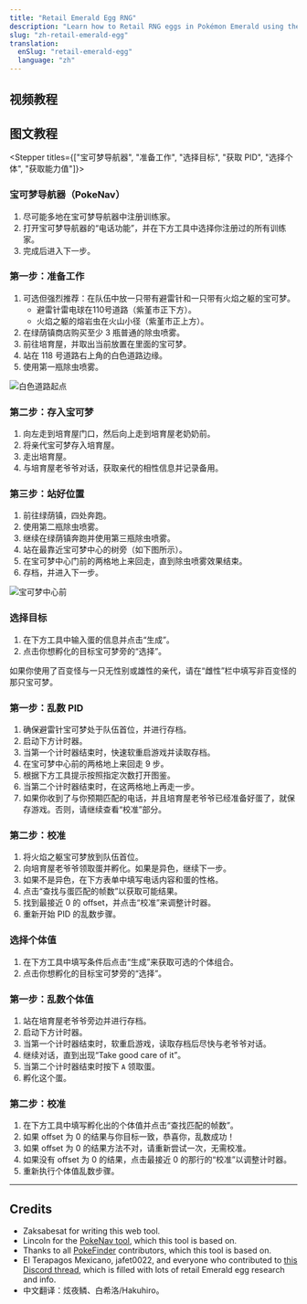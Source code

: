 ```yaml
---
title: "Retail Emerald Egg RNG"
description: "Learn how to Retail RNG eggs in Pokémon Emerald using the Daycare. Get perfect IVs, natures, and shinies."
slug: "zh-retail-emerald-egg"
translation:
  enSlug: "retail-emerald-egg"
  language: "zh"
---
```


## 视频教程

<YouTubeVideo src="https://www.youtube.com/embed/yNWmpMTBOlc?si=rMUHb89lp8lkWCQD" />

## 图文教程

<Stepper titles={["宝可梦导航器", "准备工作", "选择目标", "获取 PID", "选择个体", "获取能力值"]}>

<Step step={0}>

### 宝可梦导航器（PokeNav）

1. 尽可能多地在宝可梦导航器中注册训练家。
2. 打开宝可梦导航器的“电话功能”，并在下方工具中选择你注册过的所有训练家。
3. 完成后进入下一步。

  <PokeNavInput />
</Step>

<Step step={1}>

### 第一步：准备工作

1. 可选但强烈推荐：在队伍中放一只带有避雷针和一只带有火焰之躯的宝可梦。
   - 避雷针雷电球在110号道路（紫堇市正下方）。
   - 火焰之躯的熔岩虫在火山小径（紫堇市正上方）。
2. 在绿荫镇商店购买至少 3 瓶普通的除虫喷雾。
3. 前往培育屋，并取出当前放置在里面的宝可梦。
4. 站在 118 号道路右上角的白色道路边缘。
5. 使用第一瓶除虫喷雾。

![白色道路起点](/images/Emerald/Retail-Egg/start-point.webp)

### 第二步：存入宝可梦

1. 向左走到培育屋门口，然后向上走到培育屋老奶奶前。
2. 将亲代宝可梦存入培育屋。
3. 走出培育屋。
4. 与培育屋老爷爷对话，获取亲代的相性信息并记录备用。

### 第三步：站好位置

1. 前往绿荫镇，四处奔跑。
2. 使用第二瓶除虫喷雾。
3. 继续在绿荫镇奔跑并使用第三瓶除虫喷雾。
4. 站在最靠近宝可梦中心的树旁（如下图所示）。
5. 在宝可梦中心门前的两格地上来回走，直到除虫喷雾效果结束。
6. 存档，并进入下一步。

![宝可梦中心前](/images/Emerald/Retail-Egg/end-point.webp)

</Step>

<Step step={2}>

### 选择目标

1. 在下方工具中输入蛋的信息并点击“生成”。
2. 点击你想孵化的目标宝可梦旁的“选择”。

如果你使用了百变怪与一只无性别或雄性的亲代，请在“雌性”栏中填写非百变怪的那只宝可梦。

  <RetailEmeraldHeldEgg />
</Step>

<Step step={3}>

### 第一步：乱数 PID

1. 确保避雷针宝可梦处于队伍首位，并进行存档。
2. 启动下方计时器。
3. 当第一个计时器结束时，快速软重启游戏并读取存档。
4. 在宝可梦中心前的两格地上来回走 9 步。
5. 根据下方工具提示按照指定次数打开图鉴。
6. 当第二个计时器结束时，在这两格地上再走一步。
7. 如果你收到了与你预期匹配的电话，并且培育屋老爷爷已经准备好蛋了，就保存游戏。否则，请继续查看“校准”部分。

<CalibrateHeldEggTimer />

### 第二步：校准

1. 将火焰之躯宝可梦放到队伍首位。
2. 向培育屋老爷爷领取蛋并孵化。如果是异色，继续下一步。
3. 如果不是异色，在下方表单中填写电话内容和蛋的性格。
4. 点击“查找与蛋匹配的帧数”以获取可能结果。
5. 找到最接近 0 的 offset，并点击“校准”来调整计时器。
6. 重新开始 PID 的乱数步骤。

  <CalibrateHeldEgg />
</Step>

<Step step={4}>

### 选择个体值

1. 在下方工具中填写条件后点击“生成”来获取可选的个体组合。
2. 点击你想孵化的目标宝可梦旁的“选择”。

  <RetailEmeraldPickupEgg />
</Step>

<Step step={5}>

### 第一步：乱数个体值

1. 站在培育屋老爷爷旁边并进行存档。
2. 启动下方计时器。
3. 当第一个计时器结束时，软重启游戏，读取存档后尽快与老爷爷对话。
4. 继续对话，直到出现“Take good care of it”。
5. 当第二个计时器结束时按下 `A` 领取蛋。
6. 孵化这个蛋。

<CalibratePickupEggTimer />

### 第二步：校准

1. 在下方工具中填写孵化出的个体值并点击“查找匹配的帧数”。
2. 如果 offset 为 0 的结果与你目标一致，恭喜你，乱数成功！
3. 如果 offset 为 0 的结果方法不对，请重新尝试一次，无需校准。
4. 如果没有 offset 为 0 的结果，点击最接近 0 的那行的“校准”以调整计时器。
5. 重新执行个体值乱数步骤。

  <CalibratePickupEgg />
</Step>

</Stepper>

---

## Credits

- Zaksabesat for writing this web tool.
- Lincoln for the [PokeNav tool](https://github.com/Lincoln-LM/PokeNav-Egg-RNG-Tool), which this tool is based on.
- Thanks to all [PokeFinder](https://github.com/Admiral-Fish/PokeFinder) contributors, which this tool is based on.
- El Terapagos Mexicano, jafet0022, and everyone who contributed to [this Discord thread](https://discord.com/channels/285269328469950464/1257368429107875992), which is filled with lots of retail Emerald egg research and info.
- 中文翻译：炫夜鳞、白希洛/Hakuhiro。